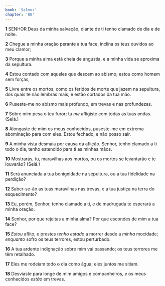 ```yaml
---
book: 'Salmos'
chapter: '88'
---
```


**1** SENHOR Deus da minha salvação, diante de ti tenho clamado de dia e de noite.

**2** Chegue a minha oração perante a tua face, inclina os teus ouvidos ao meu clamor;

**3** Porque a minha alma está cheia de angústia, e a minha vida se aproxima da sepultura.

**4** Estou contado com aqueles que descem ao abismo; estou como homem sem forças,

**5** Livre entre os mortos, como os feridos de morte que jazem na sepultura, dos quais te não lembras mais, e estão cortados da tua mão.

**6** Puseste-me no abismo mais profundo, em trevas e nas profundezas.

**7** Sobre mim pesa o teu furor; tu _me_ afligiste com todas as tuas ondas. (Selá.)

**8** Alongaste de mim os meus conhecidos, puseste-me em extrema abominação para com eles. Estou fechado, e não posso sair.

**9** A minha vista desmaia por causa da aflição. Senhor, tenho clamado a ti todo o dia, tenho estendido para ti as minhas mãos.

**10** Mostrarás, tu, maravilhas aos mortos, ou os mortos se levantarão e te louvarão? (Selá.)

**11** Será anunciada a tua benignidade na sepultura, ou a tua fidelidade na perdição?

**12** Saber-se-ão as tuas maravilhas nas trevas, e a tua justiça na terra do esquecimento?

**13** Eu, porém, Senhor, tenho clamado a ti, e de madrugada te esperará a minha oração.

**14** Senhor, por que rejeitas a minha alma? Por que escondes de mim a tua face?

**15** _Estou_ aflito, e prestes _tenho estado_ a morrer desde a _minha_ mocidade; _enquanto_ sofro os teus terrores, estou perturbado.

**16** A tua ardente indignação sobre mim vai passando; os teus terrores me têm retalhado.

**17** Eles me rodeiam todo o dia como água; eles juntos me sitiam.

**18** Desviaste para longe de mim amigos e companheiros, _e_ os meus conhecidos _estão_ em trevas.
